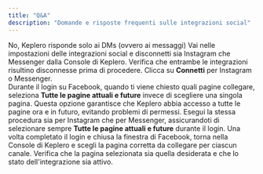 ```yaml
---
title: "Q&A"
description: "Domande e risposte frequenti sulle integrazioni social"
---
```



<AccordionGroup>
  <Accordion title="Keplero AI risponde anche ai commenti sui post?">
    No, Keplero risponde solo ai DMs (ovvero ai messaggi)
  </Accordion>

  <Accordion title="Perché non funziona Instagram / Messenger?">

  <Steps>
    <Step title="Disconnetti Instagram e Messenger">
      Vai nelle impostazioni delle integrazioni social e disconnetti sia Instagram che Messenger dalla Console di Keplero.
      <Check>
        Verifica che entrambe le integrazioni risultino disconnesse prima di procedere.
      </Check>
    </Step>
    <Step title="Riconnetti e seleziona tutte le pagine">
      Clicca su <b>Connetti</b> per Instagram o Messenger.<br />
      Durante il login su Facebook, quando ti viene chiesto quali pagine collegare, seleziona <b>Tutte le pagine attuali e future</b> invece di scegliere una singola pagina.
      <Tip>
        Questa opzione garantisce che Keplero abbia accesso a tutte le pagine ora e in futuro, evitando problemi di permessi.
      </Tip>
    </Step>
    <Step title="Ripeti la procedura per entrambi i canali">
      Esegui la stessa procedura sia per Instagram che per Messenger, assicurandoti di selezionare sempre <b>Tutte le pagine attuali e future</b> durante il login.
    </Step>
    <Step title="Seleziona la pagina corretta in Keplero">
      Una volta completato il login e chiusa la finestra di Facebook, torna nella Console di Keplero e scegli la pagina corretta da collegare per ciascun canale.
      <Check>
        Verifica che la pagina selezionata sia quella desiderata e che lo stato dell'integrazione sia attivo.
      </Check>
    </Step>
  </Steps>
  </Accordion>

</AccordionGroup>